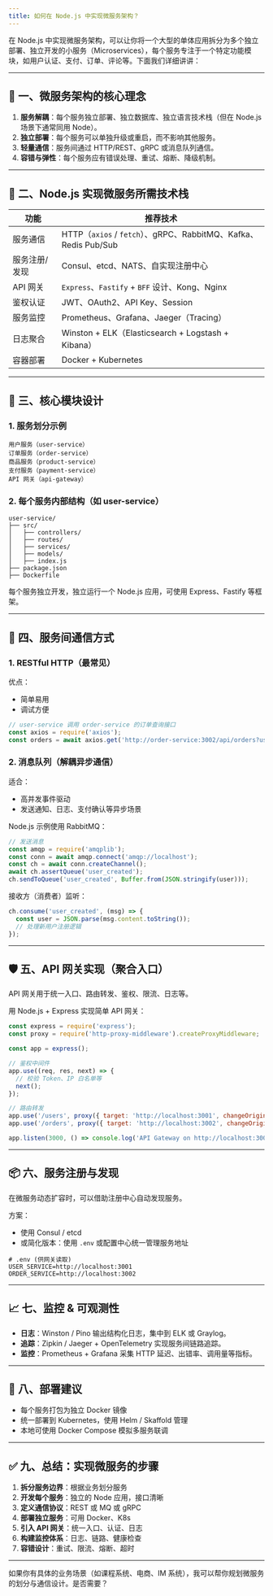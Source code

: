 ```yaml
---
title: 如何在 Node.js 中实现微服务架构？
---
```


在 Node.js 中实现微服务架构，可以让你将一个大型的单体应用拆分为多个独立部署、独立开发的小服务（Microservices），每个服务专注于一个特定功能模块，如用户认证、支付、订单、评论等。下面我们详细讲讲：

---

## 🧱 一、微服务架构的核心理念

1. **服务解耦**：每个服务独立部署、独立数据库、独立语言技术栈（但在 Node.js 场景下通常同用 Node）。
2. **独立部署**：每个服务可以单独升级或重启，而不影响其他服务。
3. **轻量通信**：服务间通过 HTTP/REST、gRPC 或消息队列通信。
4. **容错与弹性**：每个服务应有错误处理、重试、熔断、降级机制。

---

## 🧰 二、Node.js 实现微服务所需技术栈

| 功能      | 推荐技术                                                      |
| ------- | --------------------------------------------------------- |
| 服务通信    | HTTP（`axios` / `fetch`）、gRPC、RabbitMQ、Kafka、Redis Pub/Sub |
| 服务注册/发现 | Consul、etcd、NATS、自实现注册中心                                  |
| API 网关  | `Express`、`Fastify` + `BFF` 设计、Kong、Nginx                 |
| 鉴权认证    | JWT、OAuth2、API Key、Session                                |
| 服务监控    | Prometheus、Grafana、Jaeger（Tracing）                        |
| 日志聚合    | Winston + ELK（Elasticsearch + Logstash + Kibana）          |
| 容器部署    | Docker + Kubernetes                                       |

---

## 🧩 三、核心模块设计

### 1. 服务划分示例

```
用户服务（user-service）
订单服务（order-service）
商品服务（product-service）
支付服务（payment-service）
API 网关（api-gateway）
```

### 2. 每个服务内部结构（如 user-service）

```
user-service/
├── src/
│   ├── controllers/
│   ├── routes/
│   ├── services/
│   ├── models/
│   ├── index.js
├── package.json
├── Dockerfile
```

每个服务独立开发，独立运行一个 Node.js 应用，可使用 Express、Fastify 等框架。

---

## 🔗 四、服务间通信方式

### 1. RESTful HTTP（最常见）

优点：

* 简单易用
* 调试方便

```js
// user-service 调用 order-service 的订单查询接口
const axios = require('axios');
const orders = await axios.get('http://order-service:3002/api/orders?userId=123');
```

### 2. 消息队列（解耦异步通信）

适合：

* 高并发事件驱动
* 发送通知、日志、支付确认等异步场景

Node.js 示例使用 RabbitMQ：

```js
// 发送消息
const amqp = require('amqplib');
const conn = await amqp.connect('amqp://localhost');
const ch = await conn.createChannel();
await ch.assertQueue('user_created');
ch.sendToQueue('user_created', Buffer.from(JSON.stringify(user)));
```

接收方（消费者）监听：

```js
ch.consume('user_created', (msg) => {
  const user = JSON.parse(msg.content.toString());
  // 处理新用户注册逻辑
});
```

---

## 🛡️ 五、API 网关实现（聚合入口）

API 网关用于统一入口、路由转发、鉴权、限流、日志等。

用 Node.js + Express 实现简单 API 网关：

```js
const express = require('express');
const proxy = require('http-proxy-middleware').createProxyMiddleware;

const app = express();

// 鉴权中间件
app.use((req, res, next) => {
  // 校验 Token、IP 白名单等
  next();
});

// 路由转发
app.use('/users', proxy({ target: 'http://localhost:3001', changeOrigin: true }));
app.use('/orders', proxy({ target: 'http://localhost:3002', changeOrigin: true }));

app.listen(3000, () => console.log('API Gateway on http://localhost:3000'));
```

---

## 📦 六、服务注册与发现

在微服务动态扩容时，可以借助注册中心自动发现服务。

方案：

* 使用 Consul / etcd
* 或简化版本：使用 `.env` 或配置中心统一管理服务地址

```env
# .env (供网关读取)
USER_SERVICE=http://localhost:3001
ORDER_SERVICE=http://localhost:3002
```

---

## 📈 七、监控 & 可观测性

* **日志**：Winston / Pino 输出结构化日志，集中到 ELK 或 Graylog。
* **追踪**：Zipkin / Jaeger + OpenTelemetry 实现服务间链路追踪。
* **监控**：Prometheus + Grafana 采集 HTTP 延迟、出错率、调用量等指标。

---

## 🐳 八、部署建议

* 每个服务打包为独立 Docker 镜像
* 统一部署到 Kubernetes，使用 Helm / Skaffold 管理
* 本地可使用 Docker Compose 模拟多服务联调

---

## ✅ 九、总结：实现微服务的步骤

1. **拆分服务边界**：根据业务划分服务
2. **开发每个服务**：独立的 Node 应用，接口清晰
3. **定义通信协议**：REST 或 MQ 或 gRPC
4. **部署独立服务**：可用 Docker、K8s
5. **引入 API 网关**：统一入口、认证、日志
6. **构建监控体系**：日志、链路、健康检查
7. **容错设计**：重试、限流、熔断、超时

---

如果你有具体的业务场景（如课程系统、电商、IM 系统），我可以帮你规划微服务的划分与通信设计。是否需要？

